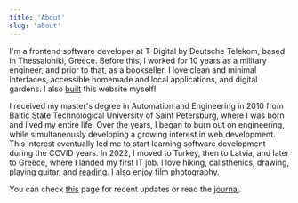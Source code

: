 ```yaml
---
title: 'About'
slug: 'about'
---
```


I'm a frontend software developer at T-Digital by Deutsche Telekom, based in
Thessaloniki, Greece. Before this, I worked for 10 years as a military engineer,
and prior to that, as a bookseller. I love clean and minimal interfaces,
accessible homemade and local applications, and digital gardens. I also
[built](colophon) this website myself!

I received my master's degree in Automation and Engineering in 2010 from Baltic
State Technological University of Saint Petersburg, where I was born and lived
my entire life. Over the years, I began to burn out on engineering, while
simultaneously developing a growing interest in web development. This interest
eventually led me to start learning software development during the COVID years.
In 2022, I moved to Turkey, then to Latvia, and later to Greece, where I landed
my first IT job. I love hiking, calisthenics, drawing, playing guitar, and
[reading](reading-this-year). I also enjoy film photography.

You can check [this](now) page for recent updates or read the
[journal](journal).
